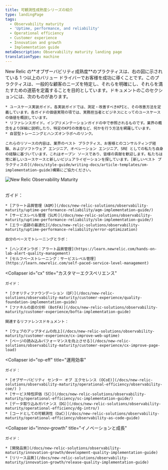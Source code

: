 ```yaml
---
title: 可観測性成熟度シリーズの紹介
type: landingPage
tags:
  - Observability maturity
  - 'Uptime, performance, and reliability'
  - Operational efficiency
  - Customer experience
  - Innovation and growth
  - Implementation guide
metaDescription: Observability maturity landing page
translationType: machine
---
```



<LandingPageHero>
  <HeroContent>
    New Relic の**オブザーバビリティ成熟度**のプラクティスは、右の図に示されている 1 つ以上のバリュー ドライバーでお客様を成功に導くことです。このプラクティスは、一般的な顧客のニーズを特定し、それらを明確にし、それらを満たすための道筋を定義することを目的としています。ドキュメントのこのセクションには、次のものがあります。

    * ユースケース実装ガイド。各実装ガイドでは、測定・改善すべきKPIと、その改善方法を定義しています。各ガイドの価値実現の項では、実務担当者とビジネスにとってのユースケースの価値を概説しています。
    * リファレンスガイド。インプリメンテーションガイドの中で参照されるものです。業界の概念をより詳細に説明したり、特定のKPIの改善など、何かを行う方法を網羅しています。
    * 自習型トレーニングとハンズオンラボへのリンク。

    これらのリソースの内容は、業界のベスト プラクティス、お客様とのコンサルティング経験、およびソフトウェア エンジニア、オペレーション エンジニア、SRE としての私たち自身の経験に基づいています。これはオープン ソースであり、皆様の貢献を歓迎します。私たちは常に新しいユースケースと新しいビジュアライゼーションを探しています。[新しいベスト プラクティスの](/docs/style-guide/writing-docs/article-templates/om-implementation-guide)構築にご協力ください。
  </HeroContent>

  <img
    title="New Relic Observability Maturity"
    alt="New Relic Observability Maturity"
    src={omaVDrivers}
  />
</LandingPageHero>

<br/>

<CollapserGroup>
  <Collapser
    id="upr"
    title="稼働時間、パフォーマンス、および信頼性"
  >
    ガイド：

    * [アラート品質管理（AQM）](/docs/new-relic-solutions/observability-maturity/uptime-performance-reliability/aqm-implementation-guide/)
    * [サービスレベル管理（SLM）](/docs/new-relic-solutions/observability-maturity/uptime-performance-reliability/slm-implementation-guide/)
    * [エラー追跡の最適化](/docs/new-relic-solutions/observability-maturity/uptime-performance-reliability/error-optimization)

    自分のペースでトレーニングとラボ：

    * [ハンズオンラボ：アラート品質管理](https://learn.newrelic.com/hands-on-lab-alert-quality-management)
    * [セルフペーストレーニング：サービスレベル管理](https://learn.newrelic.com/self-paced-service-level-management)
  </Collapser>

  <Collapser
    id="cx"
    title="カスタマーエクスペリエンス"
  >
    ガイド：

    * [クオリティファウンデーション（QF）](/docs/new-relic-solutions/observability-maturity/customer-experience/quality-foundation-implementation-guide)
    * [ファネルの底の分析 (BotFA)](/docs/new-relic-solutions/observability-maturity/customer-experience/bofta-implementation-guide)

    関連するリファレンスドキュメント：

    * [ウェブのアップタイムの向上](/docs/new-relic-solutions/observability-maturity/customer-experience/cx-improve-web-uptime)
    * [ページの読み込みパフォーマンスを向上させる](/docs/new-relic-solutions/observability-maturity/customer-experience/cx-improve-page-load)
  </Collapser>

  <Collapser
    id="op-eff"
    title="運用効率"
  >
    ガイド：

    * [オブザーバビリティ センター オブ エクセレンス (OCoE)](/docs/new-relic-solutions/observability-maturity/operational-efficiency/observability-coe/) )
    * [サービス特性評価（SC）](/docs/new-relic-solutions/observability-maturity/operational-efficiency/sc-implementation-guide/)
    * [データ取り込みガバナンス（DG）](/docs/new-relic-solutions/observability-maturity/operational-efficiency/dg-intro/)
    * [コードとしての可観測性（OaC）](/docs/new-relic-solutions/observability-maturity/operational-efficiency/observability-as-code-guide)
  </Collapser>

  <Collapser
    id="innov-growth"
    title="イノベーションと成長"
  >
    ガイド：

    * [開発品質](/docs/new-relic-solutions/observability-maturity/innovation-growth/development-quality-implementation-guide)
    * [リリース品質](/docs/new-relic-solutions/observability-maturity/innovation-growth/release-quality-implementation-guide)
  </Collapser>
</CollapserGroup>